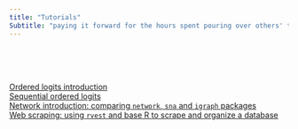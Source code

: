 ```yaml
---
title: "Tutorials"
Subtitle: "paying it forward for the hours spent pouring over others' tutorials"
---
```


<br>
<br>
<br>

[Ordered logits introduction](ol.partialprop.html)
<br>
[Sequential ordered logits](ol.sequential.html)
<br>
[Network introduction: comparing `network`, `sna` and `igraph` packages](network.intro.html)
<br>
[Web scraping: using `rvest` and base R to scrape and organize a database](tutorial_pages/web_scraping.html)